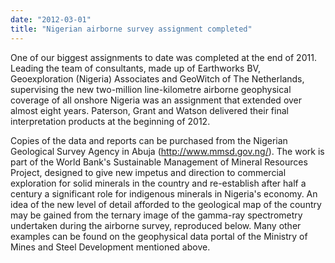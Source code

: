 ```yaml
---
date: "2012-03-01"
title: "Nigerian airborne survey assignment completed"
---
```


One of our biggest assignments to date was completed at the end of 2011. Leading
the team of  consultants, made up of Earthworks BV, Geoexploration (Nigeria)
Associates and GeoWitch of The  Netherlands, supervising the new two-million
line-kilometre airborne geophysical coverage of all  onshore Nigeria was an
assignment that extended over almost eight years. Paterson, Grant and  Watson
delivered their final interpretation products at the beginning of 2012. 

Copies of the data and reports can be purchased from the Nigerian Geological
Survey Agency in  Abuja (<http://www.mmsd.gov.ng/>). The work is part of the World
Bank's Sustainable  Management of Mineral Resources Project, designed to give
new impetus and direction to  commercial exploration for solid minerals in the
country and re-establish after half a century a  significant role for indigenous
minerals in Nigeria's economy. An idea of the new level of detail  afforded to
the geological map of the country may be gained from the ternary image of the
gamma-ray spectrometry undertaken during the airborne survey, reproduced below.
Many other  examples can be found on the geophysical data portal of the Ministry
of Mines and Steel  Development mentioned above. 

<PublishDate />


